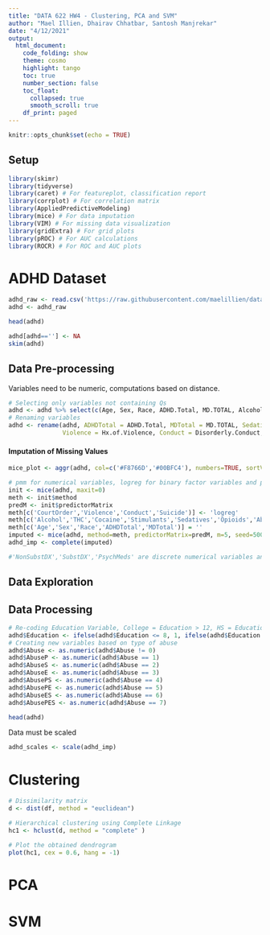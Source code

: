 ```yaml
---
title: "DATA 622 HW4 - Clustering, PCA and SVM"
author: "Mael Illien, Dhairav Chhatbar, Santosh Manjrekar"
date: "4/12/2021"
output: 
  html_document:
    code_folding: show
    theme: cosmo
    highlight: tango
    toc: true
    number_section: false
    toc_float:
      collapsed: true
      smooth_scroll: true
    df_print: paged
---
```


```r
knitr::opts_chunk$set(echo = TRUE)
```

## Setup

```r
library(skimr)
library(tidyverse)
library(caret) # For featureplot, classification report
library(corrplot) # For correlation matrix
library(AppliedPredictiveModeling)
library(mice) # For data imputation
library(VIM) # For missing data visualization
library(gridExtra) # For grid plots
library(pROC) # For AUC calculations
library(ROCR) # For ROC and AUC plots
```


# ADHD Dataset

```r
adhd_raw <- read.csv('https://raw.githubusercontent.com/maelillien/data622/main/hw4/adhd_data.csv', header = TRUE)
adhd <- adhd_raw
```

```r
head(adhd)
```

```r
adhd[adhd==''] <- NA 
skim(adhd)
```


## Data Pre-processing

Variables need to be numeric, computations based on distance.

```r
# Selecting only variables not containing Qs
adhd <- adhd %>% select(c(Age, Sex, Race, ADHD.Total, MD.TOTAL, Alcohol:Psych.meds.))
# Renaming variables
adhd <- rename(adhd, ADHDTotal = ADHD.Total, MDTotal = MD.TOTAL, Sedatives = Sedative.hypnotics, CourtOrder = Court.order, 
               Violence = Hx.of.Violence, Conduct = Disorderly.Conduct, NonSubstDX = Non.subst.Dx, SubstDX = Subst.Dx, PsychMeds = Psych.meds.)

```

#### Imputation of Missing Values

```r
mice_plot <- aggr(adhd, col=c('#F8766D','#00BFC4'), numbers=TRUE, sortVars=TRUE, labels=names(adhd), cex.axis=.7, gap=3, ylab=c("Missing data","Pattern"))
```

```r
# pmm for numerical variables, logreg for binary factor variables and polyreg for multilevel factor variables
init <- mice(adhd, maxit=0)
meth <- init$method
predM <- init$predictorMatrix
meth[c('CourtOrder','Violence','Conduct','Suicide')] <- 'logreg'
meth[c('Alcohol','THC','Cocaine','Stimulants','Sedatives','Opioids','Abuse', 'NonSubstDX','SubstDX','PsychMeds')] <- 'polyreg'
meth[c('Age','Sex','Race','ADHDTotal','MDTotal')] = ''
imputed <- mice(adhd, method=meth, predictorMatrix=predM, m=5, seed=500)
adhd_imp <- complete(imputed)

#'NonSubstDX','SubstDX','PsychMeds' are discrete numerical variables and should be imputed using other techniques: mean, median or mode

```

## Data Exploration



## Data Processing

```r
# Re-coding Education Variable, College = Education > 12, HS = Education > 8 & <= 12, MS = Education <= 8 
adhd$Education <- ifelse(adhd$Education <= 8, 1, ifelse(adhd$Education <= 12 & adhd$Education > 8, 2, ifelse(adhd$Education > 12, 3, 99)))
# Creating new variables based on type of abuse
adhd$Abuse <- as.numeric(adhd$Abuse != 0)
adhd$AbuseP <- as.numeric(adhd$Abuse == 1)
adhd$AbuseS <- as.numeric(adhd$Abuse == 2)
adhd$AbuseE <- as.numeric(adhd$Abuse == 3)
adhd$AbusePS <- as.numeric(adhd$Abuse == 4)
adhd$AbusePE <- as.numeric(adhd$Abuse == 5)
adhd$AbuseES <- as.numeric(adhd$Abuse == 6)
adhd$AbusePES <- as.numeric(adhd$Abuse == 7)
```

```r
head(adhd)
```


Data must be scaled

```r
adhd_scales <- scale(adhd_imp)
```


# Clustering

```r
# Dissimilarity matrix
d <- dist(df, method = "euclidean")

# Hierarchical clustering using Complete Linkage
hc1 <- hclust(d, method = "complete" )

# Plot the obtained dendrogram
plot(hc1, cex = 0.6, hang = -1)
```


# PCA

# SVM



